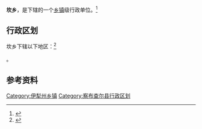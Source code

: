 {{中国乡级行政区|65/40/22/206/000}}

'''坎乡'''，是{{PRC admin/fullname|65/40/22/206/000|3}}下辖的一个[[乡镇|乡镇]]级行政单位。<ref>{{PRC admin/ref sgc|{{PRC admin/parent|65/40/22/206/000}}}}</ref>

== 行政区划 ==

坎乡下辖以下地区：<ref>{{PRC admin/ref sgc|65/40/22/206/000}}</ref>

{{PRC admin/children|65/40/22/206/000}}。

== 参考资料 ==

{{reflist}}

{{察布查尔锡伯自治县行政区划}}
{{新疆行政区划小作品}}

[[Category:伊犁州乡镇|Category:伊犁州乡镇]]
[[Category:察布查尔县行政区划|Category:察布查尔县行政区划]]